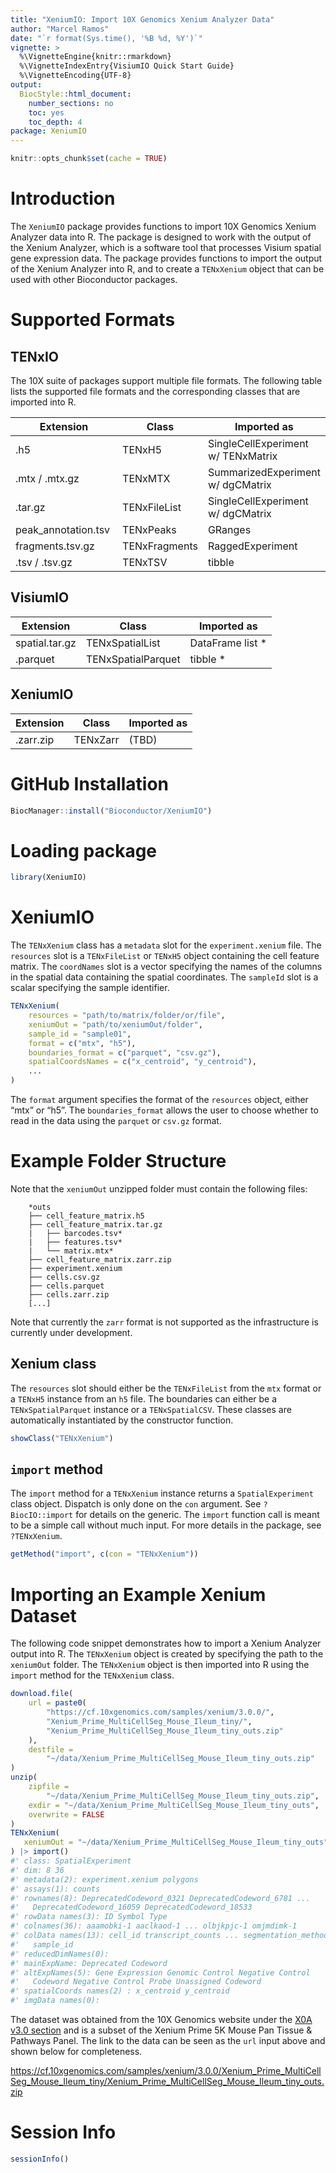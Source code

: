 ```yaml
---
title: "XeniumIO: Import 10X Genomics Xenium Analyzer Data"
author: "Marcel Ramos"
date: "`r format(Sys.time(), '%B %d, %Y')`"
vignette: >
  %\VignetteEngine{knitr::rmarkdown}
  %\VignetteIndexEntry{VisiumIO Quick Start Guide}
  %\VignetteEncoding{UTF-8}
output:
  BiocStyle::html_document:
    number_sections: no
    toc: yes
    toc_depth: 4
package: XeniumIO
---
```


```r
knitr::opts_chunk$set(cache = TRUE)
```

# Introduction

The `XeniumIO` package provides functions to import 10X Genomics Xenium Analyzer
data into R. The package is designed to work with the output of the Xenium
Analyzer, which is a software tool that processes Visium spatial gene expression
data. The package provides functions to import the output of the Xenium Analyzer
into R, and to create a `TENxXenium` object that can be used with other
Bioconductor packages.

# Supported Formats

## TENxIO

The 10X suite of packages support multiple file formats. The following table
lists the supported file formats and the corresponding classes that are imported
into R.

| **Extension**       | **Class**     | **Imported as**      |
|---------------------|---------------|----------------------|
| .h5                 | TENxH5        | SingleCellExperiment w/ TENxMatrix |
| .mtx / .mtx.gz      | TENxMTX       | SummarizedExperiment w/ dgCMatrix |
| .tar.gz             | TENxFileList  | SingleCellExperiment w/ dgCMatrix |
| peak_annotation.tsv | TENxPeaks     | GRanges              |
| fragments.tsv.gz    | TENxFragments | RaggedExperiment     |
| .tsv / .tsv.gz      | TENxTSV       | tibble               |

## VisiumIO

| **Extension**       | **Class**     | **Imported as**      |
|---------------------|---------------|----------------------|
| spatial.tar.gz      | TENxSpatialList | DataFrame list *   |
| .parquet            | TENxSpatialParquet | tibble *        |

## XeniumIO

| **Extension**       | **Class**     | **Imported as**      |
|---------------------|---------------|----------------------|
| .zarr.zip           | TENxZarr      | (TBD)                |

# GitHub Installation

```r
BiocManager::install("Bioconductor/XeniumIO")
```

# Loading package

```r
library(XeniumIO)
```

# XeniumIO

The `TENxXenium` class has a `metadata` slot for the `experiment.xenium` file.
The `resources` slot is a `TENxFileList` or `TENxH5` object containing the cell
feature matrix. The `coordNames` slot is a vector specifying the names of the
columns in the spatial data containing the spatial coordinates. The `sampleId`
slot is a scalar specifying the sample identifier.

```r
TENxXenium(
    resources = "path/to/matrix/folder/or/file",
    xeniumOut = "path/to/xeniumOut/folder",
    sample_id = "sample01",
    format = c("mtx", "h5"),
    boundaries_format = c("parquet", "csv.gz"),
    spatialCoordsNames = c("x_centroid", "y_centroid"),
    ...
)
```

The `format` argument specifies the format of the `resources` object, either
"mtx" or "h5". The `boundaries_format` allows the user to choose whether to
read in the data using the `parquet` or `csv.gz` format.

# Example Folder Structure

Note that the `xeniumOut` unzipped folder must contain the following files:

```
    *outs
    ├── cell_feature_matrix.h5
    ├── cell_feature_matrix.tar.gz
    |   ├── barcodes.tsv*
    |   ├── features.tsv*
    |   └── matrix.mtx*
    ├── cell_feature_matrix.zarr.zip
    ├── experiment.xenium
    ├── cells.csv.gz
    ├── cells.parquet
    ├── cells.zarr.zip
    [...]
```

Note that currently the `zarr` format is not supported as the infrastructure is
currently under development.

## Xenium class

The `resources` slot should either be the `TENxFileList` from the `mtx` format or
a `TENxH5` instance from an `h5` file. The boundaries can either be a
`TENxSpatialParquet` instance or a `TENxSpatialCSV`. These classes are
automatically instantiated by the constructor function.

```r
showClass("TENxXenium")
```

## `import` method

The `import` method for a `TENxXenium` instance returns a `SpatialExperiment`
class object. Dispatch is only done on the `con` argument. See `?BiocIO::import`
for details on the generic. The `import` function call is meant to be a simple
call without much input. For more details in the package, see `?TENxXenium`.

```r
getMethod("import", c(con = "TENxXenium"))
```


# Importing an Example Xenium Dataset

The following code snippet demonstrates how to import a Xenium Analyzer output
into R. The `TENxXenium` object is created by specifying the path to the
`xeniumOut` folder. The `TENxXenium` object is then imported into R using the
`import` method for the `TENxXenium` class.

```r
download.file(
    url = paste0(
        "https://cf.10xgenomics.com/samples/xenium/3.0.0/",
        "Xenium_Prime_MultiCellSeg_Mouse_Ileum_tiny/",
        "Xenium_Prime_MultiCellSeg_Mouse_Ileum_tiny_outs.zip"
    ),
    destfile =
        "~/data/Xenium_Prime_MultiCellSeg_Mouse_Ileum_tiny_outs.zip"
)
unzip(
    zipfile =
        "~/data/Xenium_Prime_MultiCellSeg_Mouse_Ileum_tiny_outs.zip",
    exdir = "~/data/Xenium_Prime_MultiCellSeg_Mouse_Ileum_tiny_outs",
    overwrite = FALSE
)
TENxXenium(
   xeniumOut = "~/data/Xenium_Prime_MultiCellSeg_Mouse_Ileum_tiny_outs"
) |> import()
#' class: SpatialExperiment 
#' dim: 8 36 
#' metadata(2): experiment.xenium polygons
#' assays(1): counts
#' rownames(8): DeprecatedCodeword_0321 DeprecatedCodeword_6781 ...
#'   DeprecatedCodeword_16059 DeprecatedCodeword_18533
#' rowData names(3): ID Symbol Type
#' colnames(36): aaamobki-1 aaclkaod-1 ... olbjkpjc-1 omjmdimk-1
#' colData names(13): cell_id transcript_counts ... segmentation_method
#'   sample_id
#' reducedDimNames(0):
#' mainExpName: Deprecated Codeword
#' altExpNames(5): Gene Expression Genomic Control Negative Control
#'   Codeword Negative Control Probe Unassigned Codeword
#' spatialCoords names(2) : x_centroid y_centroid
#' imgData names(0):
```

The dataset was obtained from the 10X Genomics website under the
[X0A v3.0 section](https://www.10xgenomics.com/support/software/xenium-onboard-analysis/latest/resources/xenium-example-data#test-data-v3-0)
and is a subset of the Xenium Prime 5K Mouse Pan Tissue & Pathways Panel.
The link to the data can be seen as the `url` input above and shown below for
completeness.

<https://cf.10xgenomics.com/samples/xenium/3.0.0/Xenium_Prime_MultiCellSeg_Mouse_Ileum_tiny/Xenium_Prime_MultiCellSeg_Mouse_Ileum_tiny_outs.zip>

# Session Info

```r
sessionInfo()
```
